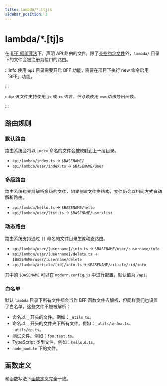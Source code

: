 ```yaml
---
title: lambda/*.[tj]s
sidebar_position: 3
---
```

# lambda/*.[tj]s

在 [BFF 框架写法](/guides/advanced-features/bff/type.html#框架写法)下，声明 API 路由的文件。除了[某些约定文件](/apis/app/hooks/api/lambda#白名单)外，`lambda/` 目录下的文件会被注册为接口的路由。

:::info
使用 `api` 目录需要开启 BFF 功能，需要在项目下执行 new 命令启用「BFF」功能。

:::

:::tip
该文件支持使用 `js` 或 `ts` 语言，但必须使用 `esm` 语法导出函数。

:::

## 路由规则

### 默认路由

路由系统会将以 `index` 命名的文件会被映射到上一层目录。

- `api/lambda/index.ts` -> `$BASENAME/`
- `api/lambda/user/index.ts` -> `$BASENAME/user`

### 多级路由

路由系统也支持解析多级的文件，如果创建文件夹结构，文件仍会以相同方式自动解析路由。

- `api/lambda/hello.ts` -> `$BASENAME/hello`
- `api/lambda/user/list.ts` -> `$BASENAME/user/list`

### 动态路由

路由系统支持通过 `[]` 命名的文件目录生成动态路由。

- `api/lambda/user/[username]/info.ts` -> `$BASENAME/user/:username/info`
- `api/lambda/user/[username]/delete.ts` -> `$BASENAME/user/:username/delete`
- `api/lambda/article/[id]/info.ts` -> `$BASENAME/article/:id/info`

其中的 `$BASENAME` 可以在 `modern.config.js` 中进行配置，默认值为 `/api`。

### 白名单

默认 `lambda` 目录下所有文件都会当作 BFF 函数文件去解析，但同样我们也设置了白名单，这些文件不被被解析：

- 命名以 `_` 开头的文件。例如：`_utils.ts`。
- 命名以 `_` 开头的文件夹下所有文件。例如：`_utils/index.ts`、`_utils/cp.ts`。
- 测试文件。例如：`foo.test.ts`。
- TypeScript 类型文件。例如：`hello.d.ts`。
- `node_module` 下的文件。

## 函数定义

和函数写法下[函数定义](/apis/app/hooks/api/api#函数定义)完全一致。
